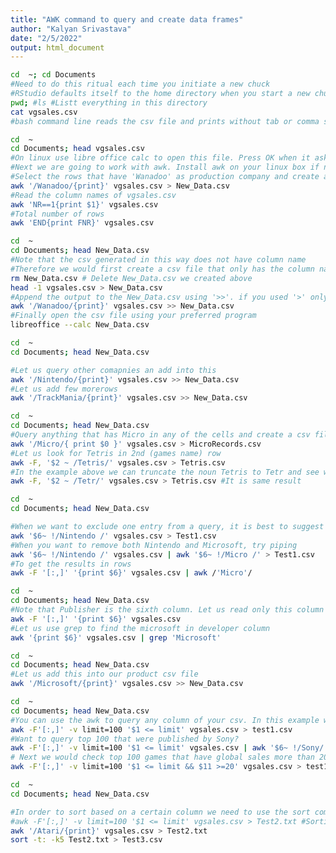 ```yaml
---
title: "AWK command to query and create data frames"
author: "Kalyan Srivastava"
date: "2/5/2022"
output: html_document
---
```

```bash
cd  ~; cd Documents 
#Need to do this ritual each time you initiate a new chuck
#RStudio defaults itself to the home directory when you start a new chunk
pwd; #ls #Listt everything in this directory
cat vgsales.csv
#bash command line reads the csv file and prints without tab or comma separation. But you get to see what is there. 
```
```bash
cd  ~
cd Documents; head vgsales.csv
#On linux use libre office calc to open this file. Press OK when it asks you to open at tab limited file
#Next we are going to work with awk. Install awk on your linux box if not available from inception
#Select the rows that have 'Wanadoo' as production company and create a new csv file called New_Data.csv
awk '/Wanadoo/{print}' vgsales.csv > New_Data.csv
#Read the column names of vgsales.csv
awk 'NR==1{print $1}' vgsales.csv
#Total number of rows
awk 'END{print FNR}' vgsales.csv

```
```bash
cd  ~
cd Documents; head New_Data.csv
#Note that the csv generated in this way does not have column name
#Therefore we would first create a csv file that only has the column names
rm New_Data.csv # Delete New_Data.csv we created above
head -1 vgsales.csv > New_Data.csv
#Append the output to the New_Data.csv using '>>'. if you used '>' only it would overwrite the file
awk '/Wanadoo/{print}' vgsales.csv >> New_Data.csv
#Finally open the csv file using your preferred program
libreoffice --calc New_Data.csv
```
```bash
cd  ~
cd Documents; head New_Data.csv

#Let us query other comapnies an add into this 
awk '/Nintendo/{print}' vgsales.csv >> New_Data.csv 
#Let us add few morerows
awk '/TrackMania/{print}' vgsales.csv >> New_Data.csv 
```
```bash
cd  ~
cd Documents; head New_Data.csv
#Query anything that has Micro in any of the cells and create a csv file
awk '/Micro/{ print $0 }' vgsales.csv > MicroRecords.csv
#Let us look for Tetris in 2nd (games name) row
awk -F, '$2 ~ /Tetris/' vgsales.csv > Tetris.csv
#In the example above we can truncate the noun Tetris to Tetr and see what results we get
awk -F, '$2 ~ /Tetr/' vgsales.csv > Tetris.csv #It is same result
```
```bash
cd  ~
cd Documents; head New_Data.csv

#When we want to exclude one entry from a query, it is best to suggest the column that we want to enquire
awk '$6~ !/Nintendo /' vgsales.csv > Test1.csv
#When you want to remove both Nintendo and Microsoft, try piping
awk '$6~ !/Nintendo /' vgsales.csv | awk '$6~ !/Micro /' > Test1.csv
#To get the results in rows
awk -F '[:,]' '{print $6}' vgsales.csv | awk /'Micro'/

```
```bash
cd  ~
cd Documents; head New_Data.csv
#Note that Publisher is the sixth column. Let us read only this column
awk -F '[:,]' '{print $6}' vgsales.csv
#Let us use grep to find the microsoft in developer column
awk '{print $6}' vgsales.csv | grep 'Microsoft'
```
```bash
cd  ~
cd Documents; head New_Data.csv
#Let us add this into our product csv file
awk '/Microsoft/{print}' vgsales.csv >> New_Data.csv 
```
```bash
cd  ~
cd Documents; head New_Data.csv
#You can use the awk to query any column of your csv. In this example we would query top 100 games by ranking. We would export the outcome to a new scsv file called test1.csv. The Ranking column is $1 which we would query in this command.
awk -F'[:,]' -v limit=100 '$1 <= limit' vgsales.csv > test1.csv
#Want to query top 100 that were published by Sony?
awk -F'[:,]' -v limit=100 '$1 <= limit' vgsales.csv | awk '$6~ !/Sony/' > test1.csv
# Next we would check top 100 games that have global sales more than 20.
awk -F'[:,]' -v limit=100 '$1 <= limit && $11 >=20' vgsales.csv > test1.csv
```
```bash
cd  ~
cd Documents; head New_Data.csv

#In order to sort based on a certain column we need to use the sort command from bash
#awk -F'[:,]' -v limit=100 '$1 <= limit' vgsales.csv > Test2.txt #Sorting by 5th column name
awk '/Atari/{print}' vgsales.csv > Test2.txt 
sort -t: -k5 Test2.txt > Test3.csv
```




